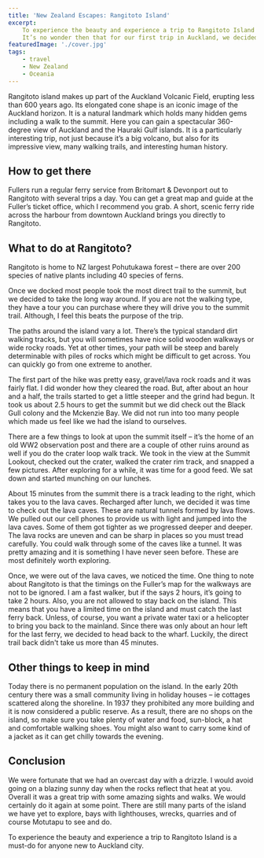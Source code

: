 ```yaml
---
title: 'New Zealand Escapes: Rangitoto Island'
excerpt:
    To experience the beauty and experience a trip to Rangitoto Island is a must-do for anyone new to Auckland city.
    It’s no wonder then that for our first trip in Auckland, we decided to take the ferry over to Rangitoto Island.
featuredImage: './cover.jpg'
tags:
    - travel
    - New Zealand
    - Oceania
---
```


Rangitoto island makes up part of the Auckland Volcanic Field, erupting less than 600 years ago. Its elongated cone
shape is an iconic image of the Auckland horizon. It is a natural landmark which holds many hidden gems including a walk
to the summit. Here you can gain a spectacular 360-degree view of Auckland and the Hauraki Gulf islands. It is a
particularly interesting trip, not just because it’s a big volcano, but also for its impressive view, many walking
trails, and interesting human history.

## How to get there

Fullers run a regular ferry service from Britomart & Devonport out to Rangitoto with several trips a day. You can get a
great map and guide at the Fuller’s ticket office, which I recommend you grab. A short, scenic ferry ride across the
harbour from downtown Auckland brings you directly to Rangitoto.

<ImageGallery relativeDirectory={props.path} subDirectory="gallery3" />

## What to do at Rangitoto?

Rangitoto is home to NZ largest Pohutukawa forest – there are over 200 species of native plants including 40 species of
ferns.

<ImageGallery relativeDirectory={props.path} subDirectory="gallery1" />

Once we docked most people took the most direct trail to the summit, but we decided to take the long way around. If you
are not the walking type, they have a tour you can purchase where they will drive you to the summit trail. Although, I
feel this beats the purpose of the trip.

The paths around the island vary a lot. There’s the typical standard dirt walking tracks, but you will sometimes have
nice solid wooden walkways or wide rocky roads. Yet at other times, your path will be steep and barely determinable with
piles of rocks which might be difficult to get across. You can quickly go from one extreme to another.

<ImageGallery relativeDirectory={props.path} subDirectory="gallery4" />

The first part of the hike was pretty easy, gravel/lava rock roads and it was fairly flat. I did wonder how they cleared
the road. But, after about an hour and a half, the trails started to get a little steeper and the grind had begun. It
took us about 2.5 hours to get the summit but we did check out the Black Gull colony and the Mckenzie Bay. We did not
run into too many people which made us feel like we had the island to ourselves.

<ImageGallery relativeDirectory={props.path} subDirectory="gallery5" />

There are a few things to look at upon the summit itself – it’s the home of an old WW2 observation post and there are a
couple of other ruins around as well if you do the crater loop walk track. We took in the view at the Summit Lookout,
checked out the crater, walked the crater rim track, and snapped a few pictures. After exploring for a while, it was
time for a good feed. We sat down and started munching on our lunches.

<ImageGallery relativeDirectory={props.path} subDirectory="gallery6" />

About 15 minutes from the summit there is a track leading to the right, which takes you to the lava caves. Recharged
after lunch, we decided it was time to check out the lava caves. These are natural tunnels formed by lava flows. We
pulled out our cell phones to provide us with light and jumped into the lava caves. Some of them got tighter as we
progressed deeper and deeper. The lava rocks are uneven and can be sharp in places so you must tread carefully. You
could walk through some of the caves like a tunnel. It was pretty amazing and it is something I have never seen before.
These are most definitely worth exploring.

<ImageGallery relativeDirectory={props.path} subDirectory="gallery7" />

Once, we were out of the lava caves, we noticed the time. One thing to note about Rangitoto is that the timings on the
Fuller’s map for the walkways are not to be ignored. I am a fast walker, but if the says 2 hours, it’s going to take 2
hours. Also, you are not allowed to stay back on the island. This means that you have a limited time on the island and
must catch the last ferry back. Unless, of course, you want a private water taxi or a helicopter to bring you back to
the mainland. Since there was only about an hour left for the last ferry, we decided to head back to the wharf. Luckily,
the direct trail back didn't take us more than 45 minutes.

## Other things to keep in mind

Today there is no permanent population on the island. In the early 20th century there was a small community living in
holiday houses – ie cottages scattered along the shoreline. In 1937 they prohibited any more building and it is now
considered a public reserve. As a result, there are no shops on the island, so make sure you take plenty of water and
food, sun-block, a hat and comfortable walking shoes. You might also want to carry some kind of a jacket as it can get
chilly towards the evening.

<ImageGallery relativeDirectory={props.path} subDirectory="gallery2" />

## Conclusion

We were fortunate that we had an overcast day with a drizzle. I would avoid going on a blazing sunny day when the rocks
reflect that heat at you. Overall it was a great trip with some amazing sights and walks. We would certainly do it again
at some point. There are still many parts of the island we have yet to explore, bays with lighthouses, wrecks, quarries
and of course Motutapu to see and do.

To experience the beauty and experience a trip to Rangitoto Island is a must-do for anyone new to Auckland city.
